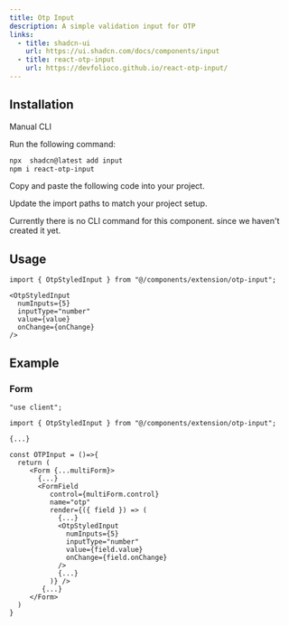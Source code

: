 ```yaml
---
title: Otp Input
description: A simple validation input for OTP
links:
  - title: shadcn-ui
    url: https://ui.shadcn.com/docs/components/input
  - title: react-otp-input
    url: https://devfolioco.github.io/react-otp-input/
---
```


<ComponentPreview name="otp-input-demo" />

## Installation

<Tabs defaultValue="manual">

<TabsList>
  <TabsTrigger value="manual">Manual</TabsTrigger>
  <TabsTrigger value="cli">CLI</TabsTrigger>
</TabsList>

<TabsContent value="manual">

<Steps>

<Step>Run the following command:</Step>

```bash
npx  shadcn@latest add input
npm i react-otp-input
```

<Step>Copy and paste the following code into your project.</Step>

<ComponentSource name="otp-input" />

<Step>Update the import paths to match your project setup.</Step>

</Steps>

</TabsContent>

<TabsContent value="cli">

<Callout className="mt-6">
  Currently there is no CLI command for this component. since we haven't created
  it yet.
</Callout>

</TabsContent>

</Tabs>

## Usage

```tsx
import { OtpStyledInput } from "@/components/extension/otp-input";
```

```tsx
<OtpStyledInput
  numInputs={5}
  inputType="number"
  value={value}
  onChange={onChange}
/>
```

## Example

### Form

```tsx showLineNumbers {1 , 3 , 16-21  }
"use client";

import { OtpStyledInput } from "@/components/extension/otp-input";

{...}

const OTPInput = ()=>{
  return (
     <Form {...multiForm}>
       {...}
       <FormField
          control={multiForm.control}
          name="otp"
          render={({ field }) => (
            {...}
            <OtpStyledInput
              numInputs={5}
              inputType="number"
              value={field.value}
              onChange={field.onChange}
            />
            {...}
          )} />
        {...}
     </Form>
  )
}

```

<ComponentPreview name="otp-input-zod" />